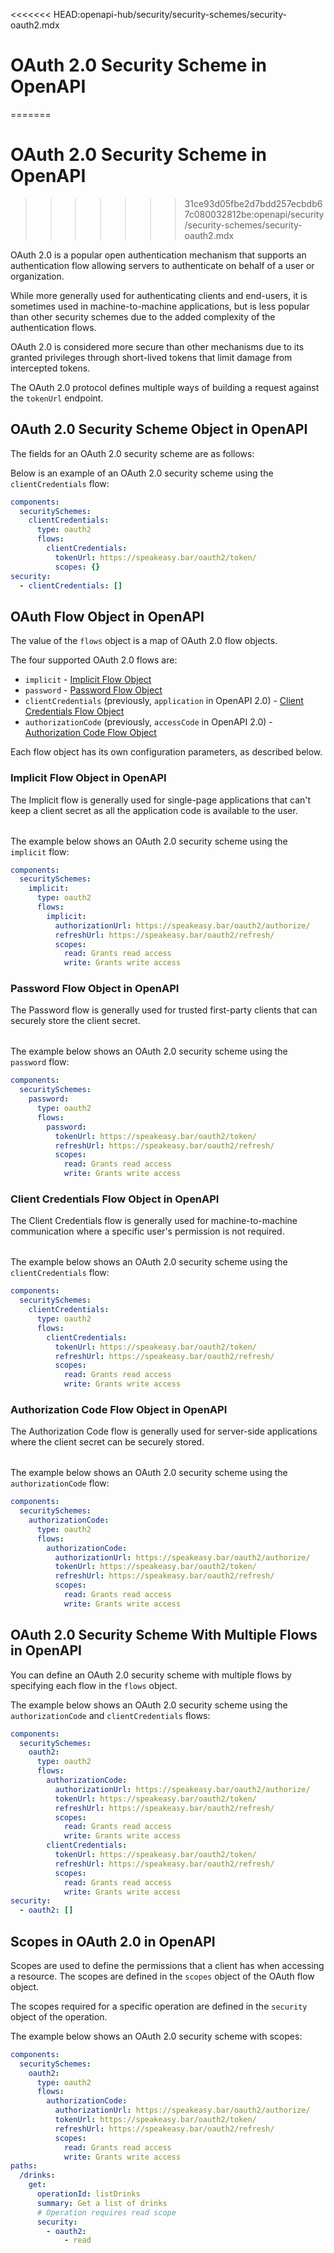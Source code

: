 <<<<<<< HEAD:openapi-hub/security/security-schemes/security-oauth2.mdx
# OAuth 2.0 Security Scheme in OpenAPI

=======

# OAuth 2.0 Security Scheme in OpenAPI
>>>>>>> 31ce93d05fbe2d7bdd257ecbdb67c080032812be:openapi/security/security-schemes/security-oauth2.mdx

OAuth 2.0 is a popular open authentication mechanism that supports an authentication flow allowing servers to authenticate on behalf of a user or organization.

While more generally used for authenticating clients and end-users, it is sometimes used in machine-to-machine applications, but is less popular than other security schemes due to the added complexity of the authentication flows.

OAuth 2.0 is considered more secure than other mechanisms due to its granted privileges through short-lived tokens that limit damage from intercepted tokens.

The OAuth 2.0 protocol defines multiple ways of building a request against the `tokenUrl` endpoint.

## OAuth 2.0 Security Scheme Object in OpenAPI

The fields for an OAuth 2.0 security scheme are as follows:

<Table
  data={[
    { field: "`type`", type: "String", required: "✅", description: "`oauth2`" },
    { field: "`description`", type: "String", required: "", description: "Human-readable information. This may contain [CommonMark syntax](https://spec.commonmark.org/) to provide a rich description." },
    { field: "`flows`", type: "Map[{key}, [OAuth Flow Object](#oauth-flow-object)]", required: "✅", description: "An object containing configuration for the available OAuth 2.0 flows. Valid keys are `implicit`, `password`, `clientCredentials`, and `authorizationCode`." },
    { field: "`x-*`", type: "[Extensions](/openapi/extensions)", required: "", description: "Any number of extension fields can be added to the security scheme object to be used by tooling and vendors." }
  ]}
  columns={[
    { key: "field", header: "Field" },
    { key: "type", header: "Type" },
    { key: "required", header: "Required" },
    { key: "description", header: "Description" }
  ]}
/>

Below is an example of an OAuth 2.0 security scheme using the `clientCredentials` flow:

```yaml
components:
  securitySchemes:
    clientCredentials:
      type: oauth2
      flows:
        clientCredentials:
          tokenUrl: https://speakeasy.bar/oauth2/token/
          scopes: {}
security:
  - clientCredentials: []
```

## OAuth Flow Object in OpenAPI

The value of the `flows` object is a map of OAuth 2.0 flow objects.

The four supported OAuth 2.0 flows are:

- `implicit` - [Implicit Flow Object](#implicit-flow-object)
- `password` - [Password Flow Object](#password-flow-object)
- `clientCredentials` (previously, `application` in OpenAPI 2.0) - [Client Credentials Flow Object](#client-credentials-flow-object)
- `authorizationCode` (previously, `accessCode` in OpenAPI 2.0) - [Authorization Code Flow Object](#authorization-code-flow-object)

Each flow object has its own configuration parameters, as described below.

### Implicit Flow Object in OpenAPI

The Implicit flow is generally used for single-page applications that can't keep a client secret as all the application code is available to the user.

<Table
  data={[
    { field: "`authorizationUrl`", type: "String", required: "✅", description: "The authorization URL to be used for this flow." },
    { field: "`refreshUrl`", type: "String", required: "", description: "The URL to be used for refreshing the token. No refresh URL means the token is not refreshable." },
    { field: "`scopes`", type: "Map[String, String]", required: "✅", description: "The available scopes for the OAuth 2.0 flow, with a description for each scope. Although the specification requires this field, it can be an empty object." },
    { field: "`x-*`", type: "[Extensions](/openapi/extensions)", required: "", description: "Any number of extension fields can be added to an OAuth Flow object to be used by tooling and vendors to add additional metadata and functionality to the OpenAPI Specification." }
  ]}
  columns={[
    { key: "field", header: "Field" },
    { key: "type", header: "Type" },
    { key: "required", header: "Required" },
    { key: "description", header: "Description" }
  ]}
/>

The example below shows an OAuth 2.0 security scheme using the `implicit` flow:

```yaml
components:
  securitySchemes:
    implicit:
      type: oauth2
      flows:
        implicit:
          authorizationUrl: https://speakeasy.bar/oauth2/authorize/
          refreshUrl: https://speakeasy.bar/oauth2/refresh/
          scopes:
            read: Grants read access
            write: Grants write access
```

### Password Flow Object in OpenAPI

The Password flow is generally used for trusted first-party clients that can securely store the client secret.

<Table
  data={[
    { field: "`tokenUrl`", type: "String", required: "✅", description: "The token URL to be used for this flow." },
    { field: "`refreshUrl`", type: "String", required: "", description: "The URL to be used for refreshing the token. No refresh URL means the token is not refreshable." },
    { field: "`scopes`", type: "Map[String, String]", required: "✅", description: "The available scopes for the OAuth 2.0 flow, with a description for each scope. Although the specification requires this field, it can be an empty object." },
    { field: "`x-*`", type: "[Extensions](/openapi/extensions)", required: "", description: "Any number of extension fields can be added to an OAuth Flow object to be used by tooling and vendors to add additional metadata and functionality to the OpenAPI Specification." }
  ]}
  columns={[
    { key: "field", header: "Field" },
    { key: "type", header: "Type" },
    { key: "required", header: "Required" },
    { key: "description", header: "Description" }
  ]}
/>

The example below shows an OAuth 2.0 security scheme using the `password` flow:

```yaml
components:
  securitySchemes:
    password:
      type: oauth2
      flows:
        password:
          tokenUrl: https://speakeasy.bar/oauth2/token/
          refreshUrl: https://speakeasy.bar/oauth2/refresh/
          scopes:
            read: Grants read access
            write: Grants write access
```

### Client Credentials Flow Object in OpenAPI

The Client Credentials flow is generally used for machine-to-machine communication where a specific user's permission is not required.

<Table
  data={[
    { field: "`tokenUrl`", type: "String", required: "✅", description: "The token URL to be used for this flow." },
    { field: "`refreshUrl`", type: "String", required: "", description: "The URL to be used for refreshing the token. No refresh URL means the token is not refreshable." },
    { field: "`scopes`", type: "Map[String, String]", required: "✅", description: "The available scopes for the OAuth 2.0 flow, with a description for each scope. Although the specification requires this field, it can be an empty object." },
    { field: "`x-*`", type: "[Extensions](/openapi/extensions)", required: "", description: "Any number of extension fields can be added to an OAuth Flow object to be used by tooling and vendors to add additional metadata and functionality to the OpenAPI Specification." }
  ]}
  columns={[
    { key: "field", header: "Field" },
    { key: "type", header: "Type" },
    { key: "required", header: "Required" },
    { key: "description", header: "Description" }
  ]}
/>

The example below shows an OAuth 2.0 security scheme using the `clientCredentials` flow:

```yaml
components:
  securitySchemes:
    clientCredentials:
      type: oauth2
      flows:
        clientCredentials:
          tokenUrl: https://speakeasy.bar/oauth2/token/
          refreshUrl: https://speakeasy.bar/oauth2/refresh/
          scopes:
            read: Grants read access
            write: Grants write access
```

### Authorization Code Flow Object in OpenAPI

The Authorization Code flow is generally used for server-side applications where the client secret can be securely stored.

<Table
  data={[
    { field: "`authorizationUrl`", type: "String", required: "✅", description: "The authorization URL to be used for this flow." },
    { field: "`tokenUrl`", type: "String", required: "✅", description: "The token URL to be used for this flow." },
    { field: "`refreshUrl`", type: "String", required: "", description: "The URL to be used for refreshing the token. No refresh URL means the token is not refreshable." },
    { field: "`scopes`", type: "Map[String, String]", required: "✅", description: "The available scopes for the OAuth 2.0 flow, with a description for each scope. Although the specification requires this field, it can be an empty object." },
    { field: "`x-*`", type: "[Extensions](/openapi/extensions)", required: "", description: "Any number of extension fields can be added to an OAuth Flow object to be used by tooling and vendors to add additional metadata and functionality to the OpenAPI Specification." }
  ]}
  columns={[
    { key: "field", header: "Field" },
    { key: "type", header: "Type" },
    { key: "required", header: "Required" },
    { key: "description", header: "Description" }
  ]}
/>

The example below shows an OAuth 2.0 security scheme using the `authorizationCode` flow:

```yaml
components:
  securitySchemes:
    authorizationCode:
      type: oauth2
      flows:
        authorizationCode:
          authorizationUrl: https://speakeasy.bar/oauth2/authorize/
          tokenUrl: https://speakeasy.bar/oauth2/token/
          refreshUrl: https://speakeasy.bar/oauth2/refresh/
          scopes:
            read: Grants read access
            write: Grants write access
```

## OAuth 2.0 Security Scheme With Multiple Flows in OpenAPI

You can define an OAuth 2.0 security scheme with multiple flows by specifying each flow in the `flows` object.

The example below shows an OAuth 2.0 security scheme using the `authorizationCode` and `clientCredentials` flows:

```yaml
components:
  securitySchemes:
    oauth2:
      type: oauth2
      flows:
        authorizationCode:
          authorizationUrl: https://speakeasy.bar/oauth2/authorize/
          tokenUrl: https://speakeasy.bar/oauth2/token/
          refreshUrl: https://speakeasy.bar/oauth2/refresh/
          scopes:
            read: Grants read access
            write: Grants write access
        clientCredentials:
          tokenUrl: https://speakeasy.bar/oauth2/token/
          refreshUrl: https://speakeasy.bar/oauth2/refresh/
          scopes:
            read: Grants read access
            write: Grants write access
security:
  - oauth2: []
```

## Scopes in OAuth 2.0 in OpenAPI

Scopes are used to define the permissions that a client has when accessing a resource. The scopes are defined in the `scopes` object of the OAuth flow object.

The scopes required for a specific operation are defined in the `security` object of the operation.

The example below shows an OAuth 2.0 security scheme with scopes:

```yaml
components:
  securitySchemes:
    oauth2:
      type: oauth2
      flows:
        authorizationCode:
          authorizationUrl: https://speakeasy.bar/oauth2/authorize/
          tokenUrl: https://speakeasy.bar/oauth2/token/
          refreshUrl: https://speakeasy.bar/oauth2/refresh/
          scopes:
            read: Grants read access
            write: Grants write access
paths:
  /drinks:
    get:
      operationId: listDrinks
      summary: Get a list of drinks
      # Operation requires read scope
      security:
        - oauth2:
            - read
```
